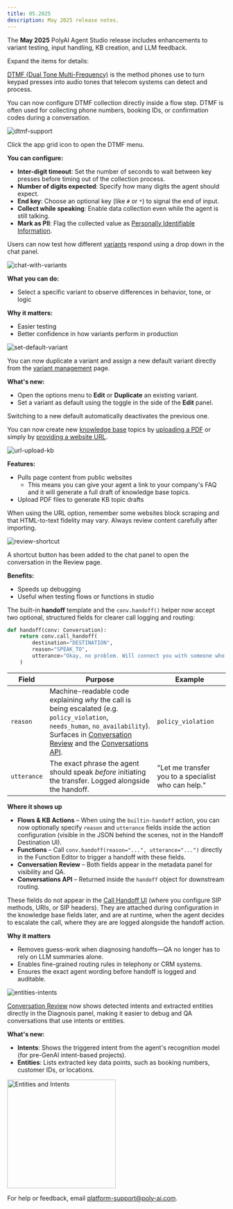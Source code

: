 ```yaml
---
title: 05.2025
description: May 2025 release notes.
---
```


The **May 2025** PolyAI Agent Studio release includes enhancements to variant testing, input handling, KB creation, and LLM feedback.

Expand the items for details:

<AccordionGroup>

<Accordion title="DTMF support" icon="fingerprint">

[DTMF (Dual Tone Multi-Frequency)](https://www.techtarget.com/searchnetworking/definition/DTMF) is the method phones use to turn keypad presses into audio tones that telecom systems can detect and process.

You can now configure DTMF collection directly inside a flow step. DTMF is often used for collecting phone numbers, booking IDs, or confirmation codes during a conversation.

![dtmf-support](/images/release-notes/2505/dtmf.png)

Click the app grid icon <Icon icon="grid" iconType="solid" /> to open the DTMF menu.

**You can configure:**

- **Inter-digit timeout**: Set the number of seconds to wait between key presses before timing out of the collection process.
- **Number of digits expected**: Specify how many digits the agent should expect.
- **End key**: Choose an optional key (like `#` or `*`) to signal the end of input.
- **Collect while speaking**: Enable data collection even while the agent is still talking.
- **Mark as PII**: Flag the collected value as [Personally Identifiable Information](https://ico.org.uk/for-organisations/uk-gdpr-guidance-and-resources/personal-information-what-is-it/what-is-personal-information-a-guide/).

</Accordion>

<Accordion title="Chat with variants" icon="arrows-cross">

Users can now test how different [variants](/variant-management/introduction) respond using a drop down in the chat panel.

![chat-with-variants](/images/release-notes/2505/chat-with-variants.png)

**What you can do:**

* Select a specific variant to observe differences in behavior, tone, or logic

**Why it matters:**

* Easier testing
* Better confidence in how variants perform in production

</Accordion>

<Accordion title="Duplicate and set default variants" icon="copy">

![set-default-variant](/images/release-notes/2505/set-default-variant.png)

You can now duplicate a variant and assign a new default variant directly from the [variant management](/variant-management/introduction) page.

**What's new:**

* Open the options menu <Icon icon="ellipsis" iconType="solid" /> to **Edit** or **Duplicate** an existing variant.
* Set a variant as default using the toggle in the side of the **Edit** panel.

Switching to a new default automatically deactivates the previous one.

</Accordion>

<Accordion title="Build KBs with URL and PDF upload" icon="file-pdf">

You can now create new [knowledge base](/knowledge-base/introduction) topics by [uploading a PDF](/essentials/imports/#pdf) or simply by [providing a website URL](/essentials/imports/#csv).

![url-upload-kb](/images/release-notes/2505/import-pdf.png)

**Features:**

* Pulls page content from public websites
    * This means you can give your agent a link to your company's FAQ and it will generate a full draft of knowledge base topics.
* Upload PDF files to generate KB topic drafts

<Tip> When using the URL option, remember some websites block scraping and that HTML-to-text fidelity may vary. Always review content carefully after importing. </Tip>

</Accordion>

<Accordion title="Chat-to-review shortcut" icon="arrow-up-right-from-square">

![review-shortcut](/images/release-notes/2505/review-shortcut.png)

A shortcut button has been added to the chat panel to open the conversation in the Review page.

**Benefits:**

* Speeds up debugging
* Useful when testing flows or functions in studio

</Accordion>

<Accordion title="Handoff reason and utterance" icon="phone">

The built-in **handoff** template and the `conv.handoff()` helper now accept two optional, structured fields for clearer call logging and routing:

```python
def handoff(conv: Conversation):
    return conv.call_handoff(
        destination="DESTINATION",
        reason="SPEAK_TO",
        utterance="Okay, no problem. Will connect you with someone who can help"
    )
```

| Field      | Purpose                                                                                                   | Example |
|------------|-----------------------------------------------------------------------------------------------------------|---------|
| `reason`   | Machine-readable code explaining *why* the call is being escalated (e.g. `policy_violation`, `needs_human`, `no_availability`). Surfaces in [Conversation Review](/analytics/conversations/review) and the [Conversations API](/api-reference/conversations). | `policy_violation` |
| `utterance`| The exact phrase the agent should speak *before* initiating the transfer. Logged alongside the handoff.  | "Let me transfer you to a specialist who can help." |

**Where it shows up**

* **Flows & KB Actions** – When using the `builtin-handoff` action, you can now optionally specify `reason` and `utterance` fields inside the action configuration (visible in the JSON behind the scenes, not in the Handoff Destination UI).
* **Functions** – Call `conv.handoff(reason="...", utterance="...")` directly in the Function Editor to trigger a handoff with these fields.
* **Conversation Review** – Both fields appear in the metadata panel for visibility and QA.
* **Conversations API** – Returned inside the `handoff` object for downstream routing.

<Note>These fields do not appear in the [Call Handoff UI](/call-handoff/introduction) (where you configure SIP methods, URIs, or SIP headers).
They are attached during configuration in the knowledge base fields later, and are at runtime, when the agent decides to escalate the call, where they are are logged alongside the handoff action.</Note>

**Why it matters**

* Removes guess-work when diagnosing handoffs—QA no longer has to rely on LLM summaries alone.
* Enables fine-grained routing rules in telephony or CRM systems.
* Ensures the exact agent wording before handoff is logged and auditable.

</Accordion>

<Accordion title="Entities and intents in Conversation Review" icon="bullseye">

![entities-intents](/images/release-notes/2505/intents-entities.png)

[Conversation Review](/analytics/conversations/review) now shows detected intents and extracted entities directly in the Diagnosis panel, making it easier to debug and QA conversations that use intents or entities.

**What's new:**

- **Intents**: Shows the triggered intent from the agent's recognition model (for pre-GenAI intent-based projects).
- **Entities**: Lists extracted key data points, such as booking numbers, customer IDs, or locations.

<Card>
  <img src="/images/release-notes/2505/entity-metrics.png" alt="Entities and Intents" width="250" style={{ display: 'block', margin: '0 auto' }} />
</Card>

</Accordion>

</AccordionGroup>

For help or feedback, email [platform-support@poly-ai.com](mailto:platform-support@poly-ai.com).
